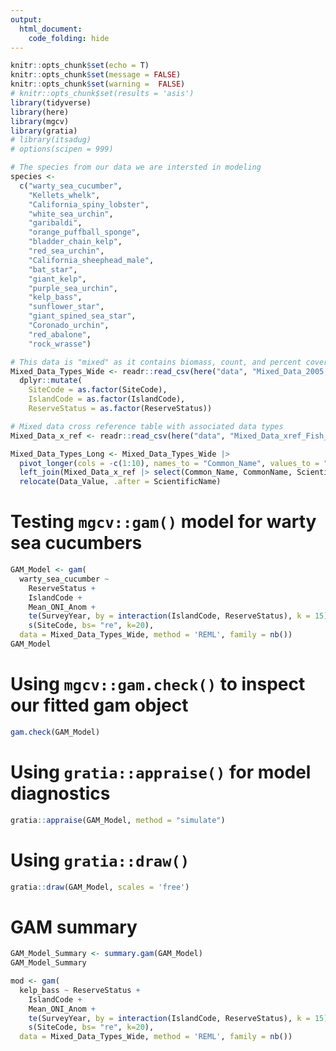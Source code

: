 ```yaml
---
output: 
  html_document:
    code_folding: hide
---
```

```r
knitr::opts_chunk$set(echo = T)
knitr::opts_chunk$set(message = FALSE)
knitr::opts_chunk$set(warning =  FALSE)
# knitr::opts_chunk$set(results = 'asis')
library(tidyverse)
library(here)
library(mgcv)
library(gratia)
# library(itsadug)
# options(scipen = 999)

# The species from our data we are intersted in modeling
species <- 
  c("warty_sea_cucumber", 
    "Kellets_whelk", 
    "California_spiny_lobster", 
    "white_sea_urchin",
    "garibaldi", 
    "orange_puffball_sponge", 
    "bladder_chain_kelp", 
    "red_sea_urchin", 
    "California_sheephead_male", 
    "bat_star", 
    "giant_kelp", 
    "purple_sea_urchin", 
    "kelp_bass", 
    "sunflower_star", 
    "giant_spined_sea_star", 
    "Coronado_urchin", 
    "red_abalone", 
    "rock_wrasse")
```

``` r
# This data is "mixed" as it contains biomass, count, and percent cover values depending on the species
Mixed_Data_Types_Wide <- readr::read_csv(here("data", "Mixed_Data_2005.csv")) |> 
  dplyr::mutate(
    SiteCode = as.factor(SiteCode),
    IslandCode = as.factor(IslandCode),
    ReserveStatus = as.factor(ReserveStatus)) 

```

```r
# Mixed data cross reference table with associated data types
Mixed_Data_x_ref <- readr::read_csv(here("data", "Mixed_Data_xref_Fish_Biomass.csv"))

Mixed_Data_Types_Long <- Mixed_Data_Types_Wide |> 
  pivot_longer(cols = -c(1:10), names_to = "Common_Name", values_to = "Data_Value") |> 
  left_join(Mixed_Data_x_ref |> select(Common_Name, CommonName, ScientificName, Data_Type)) |> 
  relocate(Data_Value, .after = ScientificName)
```

# Testing `mgcv::gam()` model for warty sea cucumbers

```r
GAM_Model <- gam(
  warty_sea_cucumber ~ 
    ReserveStatus +
    IslandCode + 
    Mean_ONI_Anom +
    te(SurveyYear, by = interaction(IslandCode, ReserveStatus), k = 15) + 
    s(SiteCode, bs= "re", k=20),
  data = Mixed_Data_Types_Wide, method = 'REML', family = nb())
GAM_Model
```

# Using `mgcv::gam.check()` to inspect our fitted gam object

```r
gam.check(GAM_Model)
```

# Using `gratia::appraise()` for model diagnostics 

```r
gratia::appraise(GAM_Model, method = "simulate")
```

# Using `gratia::draw()`  

```r
gratia::draw(GAM_Model, scales = 'free')
```

# GAM summary

```r
GAM_Model_Summary <- summary.gam(GAM_Model)
GAM_Model_Summary 
```

```r

mod <- gam(
  kelp_bass ~ ReserveStatus +
    IslandCode + 
    Mean_ONI_Anom +
    te(SurveyYear, by = interaction(IslandCode, ReserveStatus), k = 15) + 
    s(SiteCode, bs= "re", k=20),
  data = Mixed_Data_Types_Wide, method = 'REML', family = nb())

```